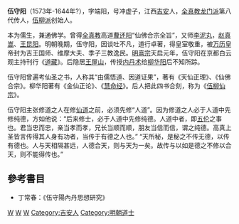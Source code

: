 '''伍守阳'''（1573年-1644年?），字端阳，号冲虚子，江西[[吉安市|吉安]]人，[[全真教|全真教]][[龙门派|龙门派]]第八代传人，[[伍柳派|伍柳派]]创始人。

本为儒生，兼通佛学。曾得[[全真教|全真教]]高道[[曹还阳|曹还阳]]“仙佛合宗全旨”，又师[[李泥丸|李泥丸]]，[[赵真嵩|赵真嵩]]、[[王昆阳|王昆阳]]。明朝晚期，伍守阳，因谈吐不凡，道行卓著，得皇室敬重，被[[万历|万历]]皇帝封为吉王国师、维摩大夫、季子三教逸民。[[明熹宗|明熹宗]]天启元年，伍守阳在京都白云观主持刊行《[[道藏|道藏]]》。后隐居[[王屋山|王屋山]]，传授[[内丹术|内丹术]]给[[柳华阳|柳华阳]]后不知所踪。

伍守阳曾遍考仙圣之书，人称其“由儒悟道、因道证果”，著有《天仙正理》、《仙佛合宗》。柳华阳著有《金仙正论》、《[[慧命经|慧命经]]》。后人把此四书合刻，称为《[[伍柳仙宗|伍柳仙宗]]》。

伍守阳主张修道之人在修[[仙道|仙道]]之前，必须先修“人道”。因为修道之人必于人道中先修纯德，方如他说：“后来修士，必于人道中先修纯德。人道中者，即[[五伦|五伦]]之事也。君当忠而忠，亲当孝而孝，兄长当顺而顺，朋友当信而信，谓之纯德。高真上圣皆言传得其人身有功者，当传于有德之人也。” “天所秘，是秘之不传无德，以传有德也。人与天相隔甚远，人德合天，则与天为一矣。故传与以如是德之不修以合天，则不能得传也。”

==參考書目==
*丁常春：《伍守陽內丹思想研究》
[[Category:1573年出生|W]]
[[Category:1644年逝世|W]]
[[Category:道派创始人|W]]
[[Category:吉安人|Category:吉安人]]
[[Category:明朝道士|Category:明朝道士]]
